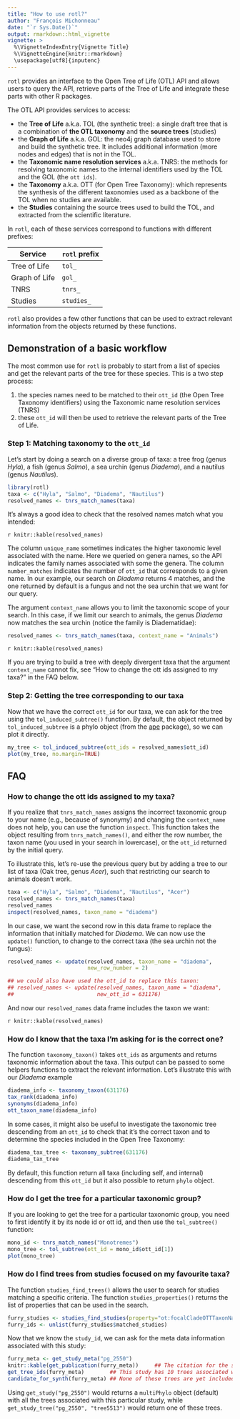```yaml
---
title: "How to use rotl?"
author: "François Michonneau"
date: "`r Sys.Date()`"
output: rmarkdown::html_vignette
vignette: >
  %\VignetteIndexEntry{Vignette Title}
  %\VignetteEngine{knitr::rmarkdown}
  \usepackage[utf8]{inputenc}
---
```


`rotl` provides an interface to the Open Tree of Life (OTL) API and allows users
to query the API, retrieve parts of the Tree of Life and integrate these parts
with other R packages.

The OTL API provides services to access:

* the **Tree of Life** a.k.a. TOL (the synthetic tree): a single draft tree that is
a combination of **the OTL taxonomy** and the **source trees** (studies)
* the **Graph of Life** a.k.a. GOL: the neo4j graph database used to store and
build the synthetic tree. It includes additional information (more nodes and
edges) that is not in the TOL.
* the **Taxonomic name resolution services** a.k.a. TNRS: the methods for
  resolving taxonomic names to the internal identifiers used by the TOL and the
  GOL (the `ott ids`).
* the **Taxonomy** a.k.a. OTT (for Open Tree Taxonomy): which represents the
  synthesis of the different taxonomies used as a backbone of the TOL when no
  studies are available.
* the **Studies** containing the source trees used to build the TOL, and
extracted from the scientific literature.

In `rotl`, each of these services correspond to functions with different
prefixes:

| Service       | `rotl` prefix |
|---------------|---------------|
| Tree of Life  | `tol_`        |
| Graph of Life | `gol_`        |
| TNRS          | `tnrs_`       |
| Studies       | `studies_`    |

`rotl` also provides a few other functions that can be used to extract relevant
information from the objects returned by these functions.


## Demonstration of a basic workflow

The most common use for `rotl` is probably to start from a list of species and
get the relevant parts of the tree for these species. This is a two step
process:

1. the species names need to be matched to their `ott_id` (the Open Tree
Taxonomy identifiers) using the Taxonomic name resolution services (TNRS)
1. these `ott_id` will then be used to retrieve the relevant parts of the Tree
of Life.

### Step 1: Matching taxonomy to the `ott_id`

Let's start by doing a search on a diverse group of taxa: a tree frog (genus
_Hyla_), a fish (genus _Salmo_), a sea urchin (genus _Diadema_), and a nautilus
(genus _Nautilus_).

```r
library(rotl)
taxa <- c("Hyla", "Salmo", "Diadema", "Nautilus")
resolved_names <- tnrs_match_names(taxa)
```

It's always a good idea to check that the resolved names match what you
intended:

`r knitr::kable(resolved_names)`

The column `unique_name` sometimes indicates the higher taxonomic level
associated with the name. Here we queried on genera names, so the API indicates
the family names associated with some the genera. The column `number_matches`
indicates the number of `ott_id` that corresponds to a given name. In our
example, our search on _Diadema_ returns 4 matches, and the one returned by
default is a fungus and not the sea urchin that we want for our query.

The argument `context_name` allows you to limit the taxonomic scope of your
search. In this case, if we limit our search to animals, the genus _Diadema_ now
matches the sea urchin (notice the family is Diadematidae):

```r
resolved_names <- tnrs_match_names(taxa, context_name = "Animals")
```

`r knitr::kable(resolved_names)`

If you are trying to build a tree with deeply divergent taxa that the argument
`context_name` cannot fix, see "How to change the ott ids assigned to my taxa?"
in the FAQ below.


### Step 2: Getting the tree corresponding to our taxa

Now that we have the correct `ott_id` for our taxa, we can ask for the tree
using the `tol_induced_subtree()` function. By default, the object returned by
`tol_induced_subtree` is a phylo object (from the
[ape](http://cran.r-project.org/package=ape) package), so we can plot it
directly.

```r
my_tree <- tol_induced_subtree(ott_ids = resolved_names$ott_id)
plot(my_tree, no.margin=TRUE)
```


## FAQ

### How to change the ott ids assigned to my taxa?

If you realize that `tnrs_match_names` assigns the incorrect taxonomic group to
your name (e.g., because of synonymy) and changing the `context_name` does not
help, you can use the function `inspect`. This function takes the object
resulting from `tnrs_match_names()`, and either the row number, the taxon name
(you used in your search in lowercase), or the `ott_id` returned by the initial
query.

To illustrate this, let's re-use the previous query but by adding a tree to our
list of taxa (Oak tree, genus _Acer_), such that restricting our search to
animals doesn't work.

```r
taxa <- c("Hyla", "Salmo", "Diadema", "Nautilus", "Acer")
resolved_names <- tnrs_match_names(taxa)
resolved_names
inspect(resolved_names, taxon_name = "diadema")
```

In our case, we want the second row in this data frame to replace the
information that initially matched for _Diadema_. We can now use the `update()`
function, to change to the correct taxa (the sea urchin not the fungus):

```r
resolved_names <- update(resolved_names, taxon_name = "diadema",
                         new_row_number = 2)

## we could also have used the ott_id to replace this taxon:
## resolved_names <- update(resolved_names, taxon_name = "diadema",
##                          new_ott_id = 631176)
```

And now our `resolved_names` data frame includes the taxon we want:

`r knitr::kable(resolved_names)`

### How do I know that the taxa I'm asking for is the correct one?

The function `taxonomy_taxon()` takes `ott_ids` as arguments and returns
taxonomic information about the taxa. This output can be passed to some helpers
functions to extract the relevant information. Let's illustrate this with our
_Diadema_ example

```r
diadema_info <- taxonomy_taxon(631176)
tax_rank(diadema_info)
synonyms(diadema_info)
ott_taxon_name(diadema_info)
```

In some cases, it might also be useful to investigate the taxonomic tree
descending from an `ott_id` to check that it's the correct taxon and to
determine the species included in the Open Tree Taxonomy:

```r
diadema_tax_tree <- taxonomy_subtree(631176)
diadema_tax_tree
```

By default, this function return all taxa (including self, and internal)
descending from this `ott_id` but it also possible to return `phylo` object.

### How do I get the tree for a particular taxonomic group?

If you are looking to get the tree for a particular taxonomic group, you need to
first identify it by its node id or ott id, and then use the `tol_subtree()`
function:

```r
mono_id <- tnrs_match_names("Monotremes")
mono_tree <- tol_subtree(ott_id = mono_id$ott_id[1])
plot(mono_tree)
```


### How do I find trees from studies focused on my favourite taxa?

The function `studies_find_trees()` allows the user to search for studies
matching a specific criteria. The function `studies_properties()` returns the
list of properties that can be used in the search.

```r
furry_studies <- studies_find_studies(property="ot:focalCladeOTTTaxonName", value="Mammalia")
furry_ids <- unlist(furry_studies$matched_studies)
```

Now that we know the `study_id`, we can ask for the meta data information
associated with this study:

```r
furry_meta <- get_study_meta("pg_2550")
knitr::kable(get_publication(furry_meta))     ## The citation for the source of the study
get_tree_ids(furry_meta)        ## This study has 10 trees associated with it
candidate_for_synth(furry_meta) ## None of these trees are yet included in the OTL
```

Using `get_study("pg_2550")` would returns a `multiPhylo` object (default) with
all the trees associated with this particular study, while
`get_study_tree("pg_2550", "tree5513")` would return one of these trees.
